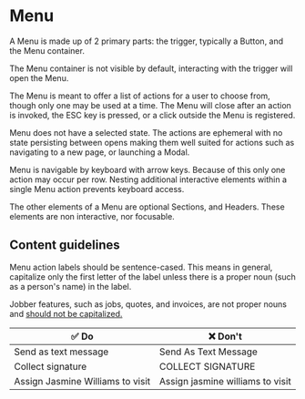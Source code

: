 
<Meta title="Components/Navigation/Menu" />

# Menu

A Menu is made up of 2 primary parts: the trigger, typically a Button, and the
Menu container.

The Menu container is not visible by default, interacting with the trigger will
open the Menu.

The Menu is meant to offer a list of actions for a user to choose from, though
only one may be used at a time. The Menu will close after an action is invoked,
the ESC key is pressed, or a click outside the Menu is registered.

Menu does not have a selected state. The actions are ephemeral with no state
persisting between opens making them well suited for actions such as navigating
to a new page, or launching a Modal.

Menu is navigable by keyboard with arrow keys. Because of this only one action
may occur per row. Nesting additional interactive elements within a single Menu
action prevents keyboard access.

The other elements of a Menu are optional Sections, and Headers. These elements
are non interactive, nor focusable.

## Content guidelines

Menu action labels should be sentence-cased. This means in general, capitalize
only the first letter of the label unless there is a proper noun (such as a
person's name) in the label.

Jobber features, such as jobs, quotes, and invoices, are not proper nouns and
[should not be capitalized.](/content/product-vocabulary)

| ✅ Do                            | ❌ Don't                         |
| -------------------------------- | -------------------------------- |
| Send as text message             | Send As Text Message             |
| Collect signature                | COLLECT SIGNATURE                |
| Assign Jasmine Williams to visit | Assign jasmine williams to visit |
